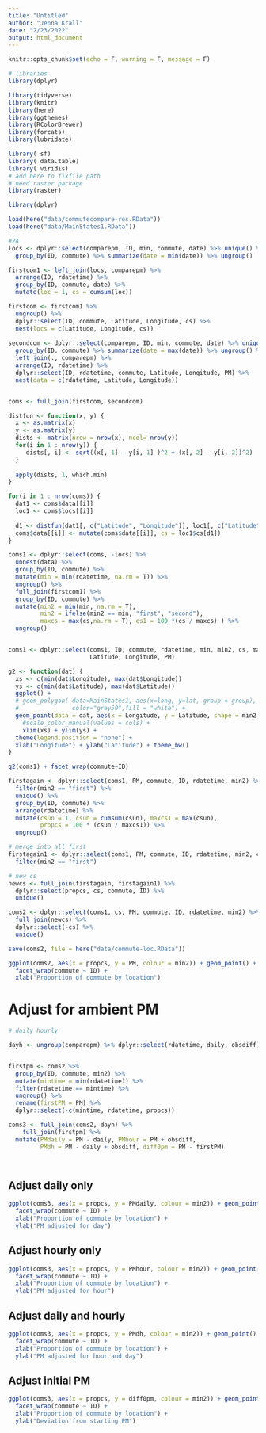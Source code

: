 ```yaml
---
title: "Untitled"
author: "Jenna Krall"
date: "2/23/2022"
output: html_document
---
```


```r
knitr::opts_chunk$set(echo = F, warning = F, message = F)
```

```r
# libraries
library(dplyr)

library(tidyverse)
library(knitr)
library(here)
library(ggthemes)
library(RColorBrewer)
library(forcats)
library(lubridate)

library( sf)
library( data.table)
library( viridis)
# add here to fixfile path
# need raster package
library(raster)

library(dplyr)

```

```r
load(here("data/commutecompare-res.RData"))
load(here("data/MainStates1.RData"))

```



```r
#24
locs <- dplyr::select(comparepm, ID, min, commute, date) %>% unique() %>%
  group_by(ID, commute) %>% summarize(date = min(date)) %>% ungroup()

firstcom1 <- left_join(locs, comparepm) %>%
  arrange(ID, rdatetime) %>%
  group_by(ID, commute, date) %>%
  mutate(loc = 1, cs = cumsum(loc)) 

firstcom <- firstcom1 %>%
  ungroup() %>%
  dplyr::select(ID, commute, Latitude, Longitude, cs) %>%
  nest(locs = c(Latitude, Longitude, cs))
  
secondcom <- dplyr::select(comparepm, ID, min, commute, date) %>% unique() %>%
  group_by(ID, commute) %>% summarize(date = max(date)) %>% ungroup() %>%
  left_join(., comparepm) %>%
  arrange(ID, rdatetime) %>%
  dplyr::select(ID, rdatetime, commute, Latitude, Longitude, PM) %>%
  nest(data = c(rdatetime, Latitude, Longitude))


coms <- full_join(firstcom, secondcom)
```

```r
distfun <- function(x, y) {
  x <- as.matrix(x)
  y <- as.matrix(y)
  dists <- matrix(nrow = nrow(x), ncol= nrow(y))
  for(i in 1 : nrow(y)) {
     dists[, i] <- sqrt((x[, 1] - y[i, 1] )^2 + (x[, 2] - y[i, 2])^2)
  }
  
  apply(dists, 1, which.min)
}

```



```r
for(i in 1 : nrow(coms)) {
  dat1 <- coms$data[[i]]
  loc1 <- coms$locs[[i]]
  
  d1 <- distfun(dat1[, c("Latitude", "Longitude")], loc1[, c("Latitude", "Longitude")])
  coms$data[[i]] <- mutate(coms$data[[i]], cs = loc1$cs[d1])
}
```


```r
coms1 <- dplyr::select(coms, -locs) %>%
  unnest(data) %>%
  group_by(ID, commute) %>%
  mutate(min = min(rdatetime, na.rm = T)) %>%
  ungroup() %>%
  full_join(firstcom1) %>%
  group_by(ID, commute) %>%
  mutate(min2 = min(min, na.rm = T),
         min2 = ifelse(min2 == min, "first", "second"),
         maxcs = max(cs,na.rm = T), cs1 = 100 *(cs / maxcs) ) %>%
  ungroup()


coms1 <- dplyr::select(coms1, ID, commute, rdatetime, min, min2, cs, maxcs, cs1,
                       Latitude, Longitude, PM)
```






```r
g2 <- function(dat) {
  xs <- c(min(dat$Longitude), max(dat$Longitude))
  ys <- c(min(dat$Latitude), max(dat$Latitude))
  ggplot() +
  # geom_polygon( data=MainStates1, aes(x=long, y=lat, group = group),
  #               color="grey50",fill = "white") +
  geom_point(data = dat, aes(x = Longitude, y = Latitude, shape = min2, colour = cs1), alpha = 0.2) +
    #scale_color_manual(values = cols) + 
    xlim(xs) + ylim(ys) +
  theme(legend.position = "none") +
  xlab("Longitude") + ylab("Latitude") + theme_bw()
}
```


```r
g2(coms1) + facet_wrap(commute~ID)
```



```r
firstagain <- dplyr::select(coms1, PM, commute, ID, rdatetime, min2) %>%
  filter(min2 == "first") %>%
  unique() %>%
  group_by(ID, commute) %>%
  arrange(rdatetime) %>%
  mutate(csun = 1, csun = cumsum(csun), maxcs1 = max(csun),
         propcs = 100 * (csun / maxcs1)) %>%
  ungroup()


```

```r
# merge into all first
firstagain1 <- dplyr::select(coms1, PM, commute, ID, rdatetime, min2, cs, maxcs, cs1) %>%
  filter(min2 == "first")
```


```r

# new cs
newcs <- full_join(firstagain, firstagain1) %>%
  dplyr::select(propcs, cs, commute, ID) %>%
  unique()

```

```r
coms2 <- dplyr::select(coms1, cs, PM, commute, ID, rdatetime, min2) %>% 
  full_join(newcs) %>%
  dplyr::select(-cs) %>%
  unique()

save(coms2, file = here("data/commute-loc.RData"))

```


```r

ggplot(coms2, aes(x = propcs, y = PM, colour = min2)) + geom_point() +
  facet_wrap(commute ~ ID) + 
  xlab("Proportion of commute by location")

```

# Adjust for ambient PM

```r
# daily hourly

dayh <- ungroup(comparepm) %>% dplyr::select(rdatetime, daily, obsdiff) %>% unique()


firstpm <- coms2 %>%
  group_by(ID, commute, min2) %>%
  mutate(mintime = min(rdatetime)) %>%
  filter(rdatetime == mintime) %>% 
  ungroup() %>%
  rename(firstPM = PM) %>%
  dplyr::select(-c(mintime, rdatetime, propcs))

coms3 <- full_join(coms2, dayh) %>%
    full_join(firstpm) %>%
  mutate(PMdaily = PM - daily, PMhour = PM + obsdiff, 
         PMdh = PM - daily + obsdiff, diff0pm = PM - firstPM)




```

## Adjust daily only

```r


ggplot(coms3, aes(x = propcs, y = PMdaily, colour = min2)) + geom_point() +
  facet_wrap(commute ~ ID) + 
  xlab("Proportion of commute by location") + 
  ylab("PM adjusted for day")


```

## Adjust hourly only

```r


ggplot(coms3, aes(x = propcs, y = PMhour, colour = min2)) + geom_point() +
  facet_wrap(commute ~ ID) + 
  xlab("Proportion of commute by location") +
  ylab("PM adjusted for hour")


```


## Adjust daily and hourly 

```r


ggplot(coms3, aes(x = propcs, y = PMdh, colour = min2)) + geom_point() +
  facet_wrap(commute ~ ID) + 
  xlab("Proportion of commute by location") +
  ylab("PM adjusted for hour and day")


```



## Adjust initial PM

```r


ggplot(coms3, aes(x = propcs, y = diff0pm, colour = min2)) + geom_point() +
  facet_wrap(commute ~ ID) + 
  xlab("Proportion of commute by location") +
  ylab("Deviation from starting PM")


```



```r


```
